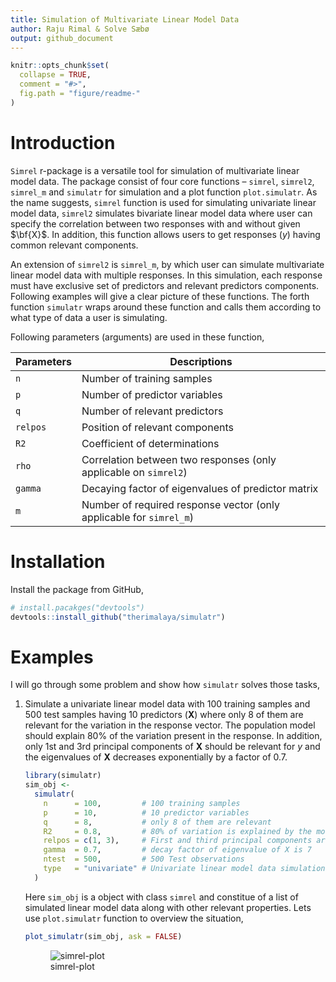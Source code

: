 ```yaml
---
title: Simulation of Multivariate Linear Model Data
author: Raju Rimal & Solve Sæbø
output: github_document
---
```


```r
knitr::opts_chunk$set(
  collapse = TRUE,
  comment = "#>",
  fig.path = "figure/readme-"
)
```


# Introduction
`Simrel` r-package is a versatile tool for simulation of multivariate linear model data. The package consist of four core functions -- `simrel`, `simrel2`, `simrel_m` and `simulatr` for simulation and a plot function `plot.simulatr`. As the name suggests, `simrel` function is used for simulating univariate linear model data, `simrel2` simulates bivariate linear model data where user can specify the correlation between two responses with and without given $\bf{X}$. In addition, this function allows users to get responses ($y$) having common relevant components.

An extension of `simrel2` is `simrel_m`, by which user can simulate multivariate linear model data with multiple responses. In this simulation, each response must have exclusive set of predictors and relevant predictors components. Following examples will give a clear picture of these functions. The forth function `simulatr` wraps around these function and calls them according to what type of data a user is simulating.

Following parameters (arguments) are used in these function,

| Parameters | Descriptions                                                        |
|------------|---------------------------------------------------------------------|
| `n`        | Number of training samples                                          |
| `p`        | Number of predictor variables                                       |
| `q`        | Number of relevant predictors                                       |
| `relpos`   | Position of relevant components                                     |
| `R2`       | Coefficient of determinations                                       |
| `rho`      | Correlation between two responses (only applicable on `simrel2`)    |
| `gamma`    | Decaying factor of eigenvalues of predictor matrix                  |
| `m`        | Number of required response vector (only applicable for `simrel_m`) |

# Installation
Install the package from GitHub,

```r
# install.pacakges("devtools")
devtools::install_github("therimalaya/simulatr")
```

# Examples
I will go through some problem and show how `simulatr` solves those tasks,

1. Simulate a univariate linear model data with 100 training samples and 500 test samples having 10 predictors (**X**) where only 8 of them are relevant for the variation in the response vector. The population model should explain 80% of the variation present in the response. In addition, only 1st and 3rd principal components of **X** should be relevant for *y* and the eigenvalues of **X** decreases exponentially by a factor of 0.7.

    ```r
    library(simulatr)
    sim_obj <- 
      simulatr(
        n      = 100,         # 100 training samples
        p      = 10,          # 10 predictor variables
        q      = 8,           # only 8 of them are relevant
        R2     = 0.8,         # 80% of variation is explained by the model
        relpos = c(1, 3),     # First and third principal components are relevant
        gamma  = 0.7,         # decay factor of eigenvalue of X is 7
        ntest  = 500,         # 500 Test observations
        type   = "univariate" # Univariate linear model data simulation
      )
    ```
    
    Here `sim_obj` is a object with class `simrel` and constitue of a list of simulated linear model data along with other relevant properties. Lets use `plot.simulatr` function to overview the situation,
    
    ```r
    plot_simulatr(sim_obj, ask = FALSE)
    ```
    ![simrel-plot](figure/simrel-plot.png)
